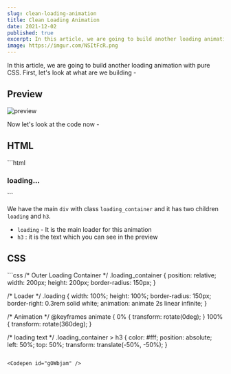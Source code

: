 ```yaml
---
slug: clean-loading-animation
title: Clean Loading Animation
date: 2021-12-02
published: true
excerpt: In this article, we are going to build another loading animation with pure CSS.
image: https://imgur.com/NSItFcR.png
---
```


In this article, we are going to build another loading animation with pure CSS. First, let's look at what are we building -

## Preview
![preview](https://i.imgur.com/npSZAhG.gif)

Now let's look at the code now -

## HTML
<CodeTitle title="index.html" />
```html
<div class="loading_container">
  <div class="loading"></div>
  <h3>loading...</h3>
</div>
```

We have the main `div` with class `loading_container` and it has two children `loading` and `h3`.

- `loading` - It is the main loader for this animation
- `h3` : it is the text which you can see in the preview

## CSS

<CodeTitle title="styles.css" />
```css
/* Outer Loading Container */
.loading_container {
  position: relative;
  width: 200px;
  height: 200px;
  border-radius: 150px;
}

/* Loader */
.loading {
  width: 100%;
  height: 100%;
  border-radius: 150px;
  border-right: 0.3rem solid white;
  animation: animate 2s linear infinite;
}

/* Animation */
@keyframes animate {
  0% {
    transform: rotate(0deg);
  }
  100% {
    transform: rotate(360deg);
  }

/* loading text */
.loading_container > h3 {
  color: #fff;
  position: absolute;
  left: 50%;
  top: 50%;
  transform: translate(-50%, -50%);
}
```

<Codepen id="gOWbjam" />
